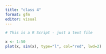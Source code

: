 ```yaml
---
title: "class 4"
format: gfm
editor: visual
---
```


```r
# This is a R Script - just a text file

x <- 1:50
plot(x, sin(x), type="l", col="red", lwd=2) 

```

